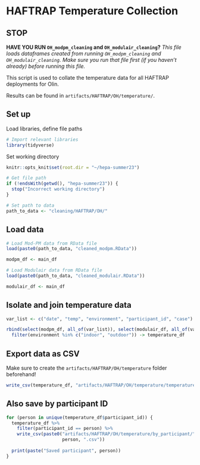 # HAFTRAP Temperature Collection

## STOP

**HAVE YOU RUN `OH_modpm_cleaning` and `OH_modulair_cleaning`?**
*This file loads dataframes created from running `OH_modpm_cleaning` and `OH_modulair_cleaning`. Make sure you run that file first (if you haven't already) before running this file.*

This script is used to collate the temperature data for all HAFTRAP deployments for Olin.

Results can be found in `artifacts/HAFTRAP/OH/temperature/`.

## Set up
Load libraries, define file paths
```r
# Import relevant libraries
library(tidyverse)
```

Set working directory
```r
knitr::opts_knit$set(root.dir = "~/hepa-summer23")
```

```r
# Get file path
if (!endsWith(getwd(), "hepa-summer23")) {
  stop("Incorrect working directory")
}
```

```r
# Set path to data
path_to_data <- "cleaning/HAFTRAP/OH/"
```

## Load data
```r
# Load Mod-PM data from RData file
load(paste0(path_to_data, "cleaned_modpm.RData"))

modpm_df <- main_df
```

```r
# Load Modulair data from RData file
load(paste0(path_to_data, "cleaned_modulair.RData"))

modulair_df <- main_df
```

## Isolate and join temperature data
```r
var_list <- c("date", "temp", "environment", "participant_id", "case")

rbind(select(modpm_df, all_of(var_list)), select(modulair_df, all_of(var_list))) %>%
  filter(environment %in% c("indoor", "outdoor")) -> temperature_df
```

## Export data as CSV
Make sure to create the `artifacts/HAFTRAP/OH/temperature` folder beforehand!
```r
write_csv(temperature_df, "artifacts/HAFTRAP/OH/temperature/temperature_data.csv")
```

## Also save by participant ID
```r
for (person in unique(temperature_df$participant_id)) {
  temperature_df %>%
    filter(participant_id == person) %>%
    write_csv(paste0("artifacts/HAFTRAP/OH/temperature/by_participant/", 
                     person, ".csv"))
  
  print(paste("Saved participant", person))
}
```

